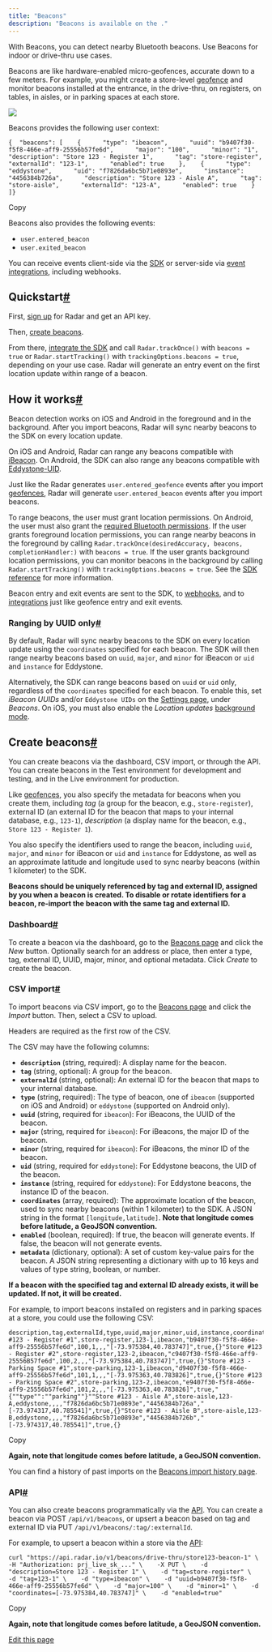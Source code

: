 ```yaml
---
title: "Beacons"
description: "Beacons is available on the ."
---
```


With Beacons, you can detect nearby Bluetooth beacons. Use Beacons for indoor or drive-thru use cases.

Beacons are like hardware-enabled micro-geofences, accurate down to a few meters. For example, you might create a store-level [geofence](/geofences) and monitor beacons installed at the entrance, in the drive-thru, on registers, on tables, in aisles, or in parking spaces at each store.

![](/images/f2vbu16fzuly/1D7sswAV1IGmu8uMNBfG45/485dcb54b1b73c70c2722eb1edc74828/beacons_event.svg)

Beacons provides the following user context:

```
{  "beacons": [    {      "type": "ibeacon",      "uuid": "b9407f30-f5f8-466e-aff9-25556b57fe6d",      "major": "100",      "minor": "1",      "description": "Store 123 - Register 1",      "tag": "store-register",      "externalId": "123-1",      "enabled": true    },    {      "type": "eddystone",      "uid": "f7826da6bc5b71e0893e",      "instance": "4456384b726a",      "description": "Store 123 - Aisle A",      "tag": "store-aisle",      "externalId": "123-A",      "enabled": true    }  ]}
```

Copy

Beacons also provides the following events:

* `user.entered_beacon`
* `user.exited_beacon`

You can receive events client-side via the [SDK](/sdk) or server-side via [event integrations](/integrations), including webhooks.

## []()Quickstart[#](#quickstart "Direct link to heading")

First, [sign up](https://radar.com/signup) for Radar and get an API key.

Then, [create beacons](#create-beacons).

From there, [integrate the SDK](/sdk) and call `Radar.trackOnce()` with `beacons = true` or `Radar.startTracking()` with `trackingOptions.beacons = true`, depending on your use case. Radar will generate an entry event on the first location update within range of a beacon.

## []()How it works[#](#how-it-works "Direct link to heading")

Beacon detection works on iOS and Android in the foreground and in the background. After you import beacons, Radar will sync nearby beacons to the SDK on every location update.

On iOS and Android, Radar can range any beacons compatible with [iBeacon](https://developer.apple.com/ibeacon/). On Android, the SDK can also range any beacons compatible with [Eddystone-UID](https://github.com/google/eddystone).

Just like the Radar generates `user.entered_geofence` events after you import [geofences](/geofences), Radar will generate `user.entered_beacon` events after you import beacons.

To range beacons, the user must grant location permissions. On Android, the user must also grant the [required Bluetooth permissions](https://developer.android.com/about/versions/12/features/bluetooth-permissions#declare-new-permissions). If the user grants foreground location permissions, you can range nearby beacons in the foreground by calling `Radar.trackOnce(desiredAccuracy, beacons, completionHandler:)` with `beacons = true`. If the user grants background location permissions, you can monitor beacons in the background by calling `Radar.startTracking()` with `trackingOptions.beacons = true`. See the [SDK reference](/sdk) for more information.

Beacon entry and exit events are sent to the SDK, to [webhooks](/integrations#webhooks), and to [integrations](/integrations) just like geofence entry and exit events.

### []()Ranging by UUID only[#](#ranging-by-uuid-only "Direct link to heading")

By default, Radar will sync nearby beacons to the SDK on every location update using the `coordinates` specified for each beacon. The SDK will then range nearby beacons based on `uuid`, `major`, and `minor` for iBeacon or `uid` and `instance` for Eddystone.

Alternatively, the SDK can range beacons based on `uuid` or `uid` only, regardless of the `coordinates` specified for each beacon. To enable this, set *iBeacon UUIDs* and/or `Eddystone UIDs` on the [Settings page](https://radar.com/dashboard/settings), under *Beacons*. On iOS, you must also enable the *Location updates* [background mode](/sdk/ios#background-modes).

## []()Create beacons[#](#create-beacons "Direct link to heading")

You can create beacons via the dashboard, CSV import, or through the API. You can create beacons in the Test environment for development and testing, and in the Live environment for production.

Like [geofences](/geofences), you also specify the metadata for beacons when you create them, including *tag* (a group for the beacon, e.g., `store-register`), external ID (an external ID for the beacon that maps to your internal database, e.g., `123-1`), *description* (a display name for the beacon, e.g., `Store 123 - Register 1`).

You also specify the identifiers used to range the beacon, including `uuid`, `major`, and `minor` for iBeacon or `uid` and `instance` for Eddystone, as well as an approximate latitude and longitude used to sync nearby beacons (within 1 kilometer) to the SDK.

**Beacons should be uniquely referenced by tag and external ID, assigned by you when a beacon is created. To disable or rotate identifiers for a beacon, re-import the beacon with the same tag and external ID.**

### []()Dashboard[#](#dashboard "Direct link to heading")

To create a beacon via the dashboard, go to the [Beacons page](https://radar.com/dashboard/beacons) and click the *New* button. Optionally search for an address or place, then enter a type, tag, external ID, UUID, major, minor, and optional metadata. Click *Create* to create the beacon.

### []()CSV import[#](#csv-import "Direct link to heading")

To import beacons via CSV import, go to the [Beacons page](https://radar.com/dashboard/beacons) and click the *Import* button. Then, select a CSV to upload.

Headers are required as the first row of the CSV.

The CSV may have the following columns:

* **`description`** (string, required): A display name for the beacon.
* **`tag`** (string, optional): A group for the beacon.
* **`externalId`** (string, optional): An external ID for the beacon that maps to your internal database.
* **`type`** (string, required): The type of beacon, one of `ibeacon` (supported on iOS and Android) or `eddystone` (supported on Android only).
* **`uuid`** (string, required for `ibeacon`): For iBeacons, the UUID of the beacon.
* **`major`** (string, required for `ibeacon`): For iBeacons, the major ID of the beacon.
* **`minor`** (string, required for `ibeacon`): For iBeacons, the minor ID of the beacon.
* **`uid`** (string, required for `eddystone`): For Eddystone beacons, the UID of the beacon.
* **`instance`** (string, required for `eddystone`): For Eddystone beacons, the instance ID of the beacon.
* **`coordinates`** (array, required): The approximate location of the beacon, used to sync nearby beacons (within 1 kilometer) to the SDK. A JSON string in the format `[longitude,latitude]`. **Note that longitude comes before latitude, a GeoJSON convention.**
* **`enabled`** (boolean, required): If true, the beacon will generate events. If false, the beacon will not generate events.
* **`metadata`** (dictionary, optional): A set of custom key-value pairs for the beacon. A JSON string representing a dictionary with up to 16 keys and values of type string, boolean, or number.

**If a beacon with the specified tag and external ID already exists, it will be updated. If not, it will be created.**

For example, to import beacons installed on registers and in parking spaces at a store, you could use the following CSV:

```
description,tag,externalId,type,uuid,major,minor,uid,instance,coordinates,enabled,metadata"Store #123 - Register #1",store-register,123-1,ibeacon,"b9407f30-f5f8-466e-aff9-25556b57fe6d",100,1,,,"[-73.975384,40.783747]",true,{}"Store #123 - Register #2",store-register,123-2,ibeacon,"c9407f30-f5f8-466e-aff9-25556B57fe6d",100,2,,,"[-73.975384,40.783747]",true,{}"Store #123 - Parking Space #1",store-parking,123-1,ibeacon,"d9407f30-f5f8-466e-aff9-25556b57fe6d",101,1,,,"[-73.975363,40.783826]",true,{}"Store #123 - Parking Space #2",store-parking,123-2,ibeacon,"e9407f30-f5f8-466e-aff9-25556b57fe6d",101,2,,,"[-73.975363,40.783826]",true,"{""type"":""parking""}""Store #123 - Aisle A",store-aisle,123-A,eddystone,,,,"f7826da6bc5b71e0893e","4456384b726a","[-73.974317,40.785541]",true,{}"Store #123 - Aisle B",store-aisle,123-B,eddystone,,,,"f7826da6bc5b71e0893e","4456384b726b","[-73.974317,40.785541]",true,{}
```

Copy

**Again, note that longitude comes before latitude, a GeoJSON convention.**

You can find a history of past imports on the [Beacons import history page](https://radar.com/dashboard/beacons/imports).

### []()API[#](#api "Direct link to heading")

You can also create beacons programmatically via the [API](/api). You can create a beacon via POST `/api/v1/beacons`, or upsert a beacon based on tag and external ID via PUT `/api/v1/beacons/:tag/:externalId`.

For example, to upsert a beacon within a store via the [API](/api):

```
curl "https://api.radar.io/v1/beacons/drive-thru/store123-beacon-1" \    -H "Authorization: prj_live_sk_..." \    -X PUT \    -d "description=Store 123 - Register 1" \    -d "tag=store-register" \    -d "tag=123-1" \    -d "type=ibeacon" \    -d "uuid=b9407f30-f5f8-466e-aff9-25556b57fe6d" \    -d "major=100" \    -d "minor=1" \    -d "coordinates=[-73.975384,40.783747]" \    -d "enabled=true"
```

Copy

**Again, note that longitude comes before latitude, a GeoJSON convention.**

[Edit this page](https://github.com/radarlabs/docs/edit/main/docs/beacons.mdx)
